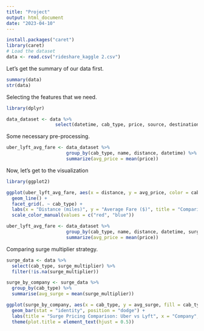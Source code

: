 ```yaml
---
title: "Project"
output: html_document
date: "2023-04-10"
---
```


```r
install.packages("caret")
library(caret)
# Load the dataset
data <- read.csv("rideshare_kaggle 2.csv")
```
Let's get the summary of our data first.
```r

summary(data)
str(data)
```
Selecting the features that we need.
```r
library(dplyr)

data_dataset <- data %>%
                  select(datetime, cab_type, price, source, destination, distance, surge_multiplier, name)

```
Some necessary pre-processing.
```r

uber_lyft_avg_fare <- data_dataset %>%
                      group_by(cab_type, name, distance, datetime) %>%
                      summarize(avg_price = mean(price))

```
Now, let's get to the visualization
```r

library(ggplot2)

ggplot(uber_lyft_avg_fare, aes(x = distance, y = avg_price, color = cab_type)) +
  geom_line() +
  facet_grid(. ~ cab_type) +
  labs(x = "Distance (miles)", y = "Average Fare ($)", title = "Comparison of Uber and Lyft Pricing Strategies") +
  scale_color_manual(values = c("red", "blue"))

```

```r

uber_lyft_avg_fare <- data_dataset %>%
                      group_by(cab_type, name, distance, datetime, surge_multiplier) %>%
                      summarize(avg_price = mean(price))

```
Comparing surge multiplier strategy.

```r
surge_data <- data %>% 
  select(cab_type, surge_multiplier) %>% 
  filter(!is.na(surge_multiplier))

surge_by_company <- surge_data %>% 
  group_by(cab_type) %>% 
  summarise(avg_surge = mean(surge_multiplier))

ggplot(surge_by_company, aes(x = cab_type, y = avg_surge, fill = cab_type)) + 
  geom_bar(stat = "identity", position = "dodge") + 
  labs(title = "Surge Pricing Comparison: Uber vs Lyft", x = "Company", y = "Average Surge Multiplier") + 
  theme(plot.title = element_text(hjust = 0.5))

```